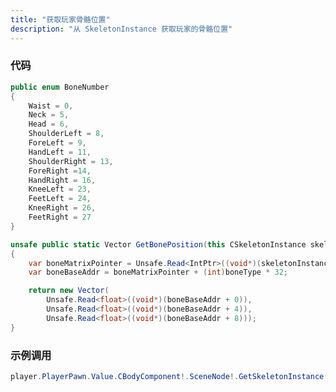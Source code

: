```yaml
---
title: "获取玩家骨骼位置"
description: "从 SkeletonInstance 获取玩家的骨骼位置"
---
```


### 代码

```csharp
public enum BoneNumber 
{
    Waist = 0,
    Neck = 5,
    Head = 6,
    ShoulderLeft = 8,
    ForeLeft = 9,
    HandLeft = 11,
    ShoulderRight = 13,
    ForeRight =14,
    HandRight = 16,
    KneeLeft = 23,
    FeetLeft = 24,
    KneeRight = 26,
    FeetRight = 27
}
```

```csharp
unsafe public static Vector GetBonePosition(this CSkeletonInstance skeletonInstance, BoneNumber boneType)
{
    var boneMatrixPointer = Unsafe.Read<IntPtr>((void*)(skeletonInstance.ModelState.Handle + 0x80));
    var boneBaseAddr = boneMatrixPointer + (int)boneType * 32;

    return new Vector(
        Unsafe.Read<float>((void*)(boneBaseAddr + 0)),
        Unsafe.Read<float>((void*)(boneBaseAddr + 4)),
        Unsafe.Read<float>((void*)(boneBaseAddr + 8)));
}
```

### 示例调用

```csharp
player.PlayerPawn.Value.CBodyComponent!.SceneNode!.GetSkeletonInstance().GetBonePosition(BoneNumber.Head);
```
